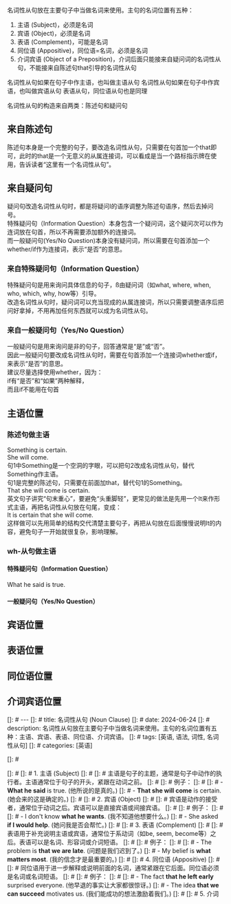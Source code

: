 名词性从句放在主要句子中当做名词来使用。主句的名词位置有五种：
1. 主语 (Subject)，必须是名词
2. 宾语 (Object)，必须是名词
3. 表语 (Complement)，可能是名词
4. 同位语 (Appositive)，同位语=名词，必须是名词
5. 介词宾语 (Object of a Preposition)，介词后面只能接来自疑问词的名词性从句，不能接来自陈述句that引导的名词性从句

名词性从句如果在句子中作主语，也叫做主语从句
名词性从句如果在句子中作宾语，也叫做宾语从句
表语从句，同位语从句也是同理

名词性从句的构造来自两类：陈述句和疑问句

## 来自陈述句
陈述句本身是一个完整的句子，要改造名词性从句，只需要在句首加一个that即可，此时的that是一个无意义的从属连接词，可以看成是当一个路标指示牌在使用，告诉读者“这里有一个名词性从句”。

## 来自疑问句
疑问句改造名词性从句时，都是将疑问I的语序调整为陈述句语序，然后去掉问号。  
特殊疑问句（Information Question）本身包含一个疑问词，这个疑问次可以作为连词放在句首，所以不再需要添加额外的连接词。  
而一般疑问句(Yes/No Question)本身没有疑问词，所以需要在句首添加一个whether/if作为连接词，表示“是否”的意思。

### 来自特殊疑问句（Information Question）
特殊疑问句是用来询问具体信息的句子，ß由疑问词（如what, where, when, who, which, why, how等）引导。  
改造名词性从句时，疑问词可以充当现成的从属连接词，所以只需要调整语序后把问好拿掉，不用再加任何东西就可以成为名词性从句。

### 来自一般疑问句（Yes/No Question）
一般疑问句是用来询问是非的句子，回答通常是“是”或“否”。  
因此一般疑问句要改成名词性从句时，需要在句首添加一个连接词whether或if，来表示“是否”的意思。  
建议尽量选择使用whether，因为：  
if有“是否”和“如果”两种解释，  
而且if不能用在句首  

## 主语位置
### 陈述句做主语
Something is certain.  
She will come.  
句1中Something是一个空洞的字眼，可以把句2改成名词性从句，替代Something作主语。  
句1是完整的陈述句，只需要在前面加that，替代句1的Something。  
That she will come is certain.  
英文句子讲究“句末重心”，要避免“头重脚轻”，更常见的做法是先用一个It来作形式主语，再把名词性从句放在句尾，变成：  
It is certain that she will come.  
这样做可以先用简单的结构交代清楚主要句子，再把从句放在后面慢慢说明It的内容，避免句子一开始就很复杂，影响理解。

### wh-从句做主语
#### 特殊疑问句（Information Question）
What he said is true.

#### 一般疑问句（Yes/No Question）


## 宾语位置

## 表语位置

## 同位语位置

## 介词宾语位置

[]: # ---
[]: # title: 名词性从句 (Noun Clause)
[]: # date: 2024-06-24
[]: # description: 名词性从句放在主要句子中当做名词来使用。主句的名词位置有五种：主语、宾语、表语、同位语、介词宾语。
[]: # tags: [英语, 语法, 词性, 名词性从句]
[]: # categories: [英语]

[]: # 

[]: # 
[]: # 1. 主语 (Subject)
[]: # 
[]: # 主语是句子的主题，通常是句子中动作的执行者。主语通常位于句子的开头，紧跟在动词之前。
[]: # 
[]: # 例子：
[]: # 
[]: # - **What he said** is true. (他所说的是真的。)
[]: # - **That she will come** is certain. (她会来的这是确定的。)
[]: # 
[]: # 2. 宾语 (Object)
[]: # 
[]: # 宾语是动作的接受者，通常位于动词之后。宾语可以是直接宾语或间接宾语。
[]: # 
[]: # 例子：
[]: # 
[]: # - I don't know **what he wants**. (我不知道他想要什么。)
[]: # - She asked **if I would help**. (她问我是否会帮忙。)
[]: # 
[]: # 3. 表语 (Complement)
[]: # 
[]: # 表语用于补充说明主语或宾语，通常位于系动词（如be, seem, become等）之后。表语可以是名词、形容词或介词短语。
[]: # 
[]: # 例子：
[]: # 
[]: # - The problem is **that we are late**. (问题是我们迟到了。)
[]: # - My belief is **what matters most**. (我的信念才是最重要的。)
[]: # 
[]: # 4. 同位语 (Appositive)
[]: # 
[]: # 同位语用于进一步解释或说明前面的名词，通常紧跟在它后面。同位语必须是名词或名词短语。
[]: # 
[]: # 例子：
[]: # 
[]: # - The fact **that he left early** surprised everyone. (他早退的事实让大家都很惊讶。)
[]: # - The idea **that we can succeed** motivates us. (我们能成功的想法激励着我们。)
[]: # 
[]: # 5. 介词
